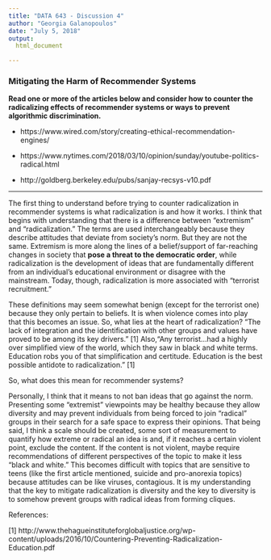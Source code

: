 ---
title: "DATA 643 - Discussion 4"
author: "Georgia Galanopoulos"
date: "July 5, 2018"
output:
  html_document

---
### Mitigating the Harm of Recommender Systems

**Read one or more of the articles below and consider how to counter the radicalizing effects of recommender systems or ways to prevent algorithmic discrimination.**

* https://www.wired.com/story/creating-ethical-recommendation-engines/

* https://www.nytimes.com/2018/03/10/opinion/sunday/youtube-politics-radical.html 

* http://goldberg.berkeley.edu/pubs/sanjay-recsys-v10.pdf

---

The first thing to understand before trying to counter radicalization in recommender systems is what radicalization is and how it works. I think that begins with understanding that there is a difference between "extremism" and "radicalization." The terms are used interchangeably because they describe attitudes that deviate from society's norm. But they are not the same. Extremism is more along the lines of a belief/support of far-reaching changes in society that **pose a threat to the democratic order**, while radicalization is the development of ideas that are fundamentally different from an individual's educational environment or disagree with the mainstream. Today, though, radicalization is more associated with "terrorist recruitment." 

These definitions may seem somewhat benign (except for the terrorist one) because they only pertain to beliefs. It is when violence comes into play that this becomes an issue. So, what lies at the heart of radicalization? "The lack of integration and the identification with other groups and values have proved to be among its key drivers." [1] Also,"Any terrorist...had a highly over simplified view of the world, which they saw in black and white terms. Education robs you of that simplification and certitude. Education is the best possible antidote to radicalization." [1]

So, what does this mean for recommender systems?

Personally, I think that it means to not ban ideas that go against the norm. Presenting some "extremist" viewpoints may be healthy because they allow diversity and may prevent individuals from being forced to join "radical" groups in their search for a safe space to express their opinions. That being said, I think a scale should be created, some sort of measurement to quantify how extreme or radical an idea is and, if it reaches a certain violent point, exclude the content. If the content is not violent, maybe require recommendations of different perspectives of the topic to make it less "black and white." This becomes difficult with topics that are sensitive to teens (like the first article mentioned, suicide and pro-anorexia topics) because attitudes can be like viruses, contagious. It is my understanding that the key to mitigate radicalization is diversity and the key to diversity is to somehow prevent groups with radical ideas from forming cliques.


References:

[1] http://www.thehagueinstituteforglobaljustice.org/wp-content/uploads/2016/10/Countering-Preventing-Radicalization-Education.pdf
